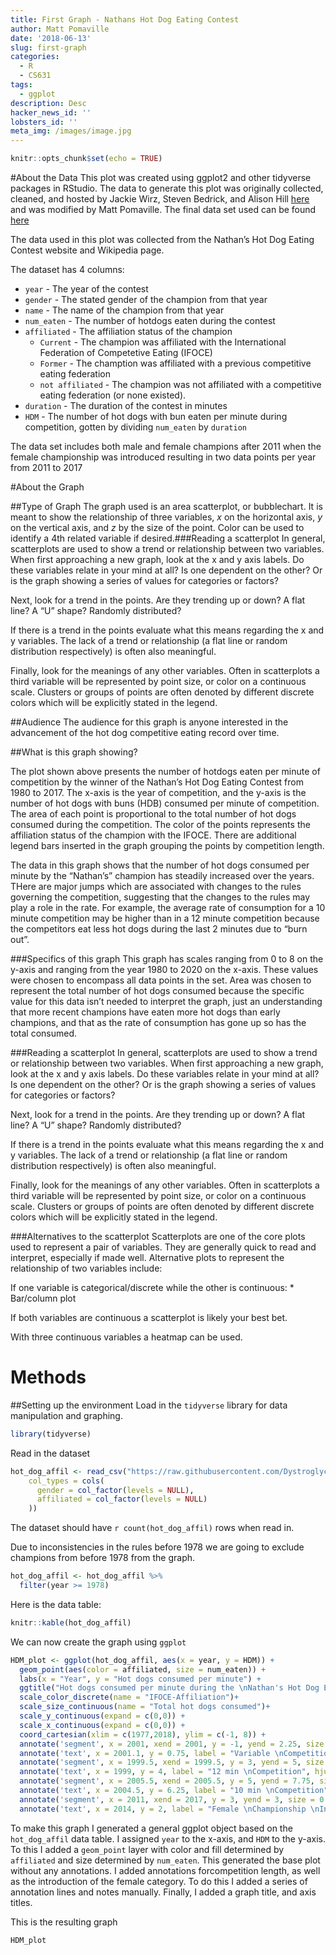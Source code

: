 ```yaml
---
title: First Graph - Nathans Hot Dog Eating Contest
author: Matt Pomaville
date: '2018-06-13'
slug: first-graph
categories:
  - R
  - CS631
tags:
  - ggplot
description: Desc
hacker_news_id: ''
lobsters_id: ''
meta_img: /images/image.jpg
---
```


```r
knitr::opts_chunk$set(echo = TRUE)
```

#About the Data
This plot was created using ggplot2 and other tidyverse packages in RStudio. The data to generate this plot was originally collected, cleaned, and hosted by Jackie Wirz, Steven Bedrick, and Alison Hill [here](http://bit.yl/cs631-hotdog) and was modified by Matt Pomaville.
The final data set used can be found [here](https://raw.githubusercontent.com/Dystroglycan1234/Data-Vis-Class/master/Hot_dog_data_affiliations.csv)

The data used in this plot was collected from the Nathan's Hot Dog Eating Contest website and Wikipedia page. 

The dataset has 4 columns:

* `year` - The year of the contest
* `gender` - The stated gender of the champion from that year
* `name` - The name of the champion from that year
* `num_eaten` - The number of hotdogs eaten during the contest 
* `affiliated` - The affiliation status of the champion
    + `Current` - The champion was affiliated with the International Federation of Competetive Eating (IFOCE)
    + `Former` - The chamption was affiliated with a previous competitive eating federation
    + `not affiliated` - The champion was not affiliated with a competitive eating federation (or none existed). 
* `duration` - The duration of the contest in minutes
* `HDM` - The number of hot dogs with bun eaten per minute during competition, gotten by dividing `num_eaten` by `duration` 

The data set includes both male and female champions after 2011 when the female championship was introduced resulting in two data points per year from 2011 to 2017


#About the Graph

##Type of Graph
The graph used is an area scatterplot, or bubblechart. It is meant to show the relationship of three variables, *x* on the horizontal axis, *y* on the vertical axis, and *z* by the size of the point. Color can be used to identify a 4th related variable if desired.###Reading a scatterplot
In general, scatterplots are used to show a trend or relationship between two variables. When first approaching a new graph, look at the x and y axis labels. Do these variables relate in your mind at all? Is one dependent on the other? Or is the graph showing a series of values for categories or factors? 

Next, look for a trend in the points. Are they trending up or down? A flat line? A "U" shape? Randomly distributed?

If there is a trend in the points evaluate what this means regarding the x and y variables. The lack of a trend or relationship (a flat line or random distribution respectively) is often also meaningful.

Finally, look for the meanings of any other variables. Often in scatterplots a third variable will be represented by point size, or color on a continuous scale. Clusters or groups of points are often denoted by different discrete colors which will be explicitly stated in the legend.

##Audience
The audience for this graph is anyone interested in the advancement of the hot dog competitive eating record over time.

##What is this graph showing?

The plot shown above presents the number of hotdogs eaten per minute of competition by the winner of the Nathan's Hot Dog Eating Contest from 1980 to 2017. The x-axis is the year of competition, and the y-axis is the number of hot dogs with buns (HDB) consumed per minute of competition. The area of each point is proportional to the total number of hot dogs consumed during the competition. The color of the points represents the affiliation status of the champion with the IFOCE. There are additional legend bars inserted in the graph grouping the points by competition length.

The data in this graph shows that the number of hot dogs consumed per minute by the "Nathan's" champion has steadily increased over the years. THere are major jumps which are associated with changes to the rules governing the competition, suggesting that the changes to the rules may play a role in the rate. For example, the average rate of consumption for a 10 minute competition may be higher than in a 12 minute competition because the competitors eat less hot dogs during the last 2 minutes due to "burn out".

###Specifics of this graph
This graph has scales ranging from 0 to 8 on the y-axis and ranging from the year 1980 to 2020 on the x-axis. These values were chosen to encompass all data points in the set. Area was chosen to represent the total number of hot dogs consumed because the specific value for this data isn't needed to interpret the graph, just an understanding that more recent champions have eaten more hot dogs than early champions, and that as the rate of consumption has gone up so has the total consumed.

###Reading a scatterplot
In general, scatterplots are used to show a trend or relationship between two variables. When first approaching a new graph, look at the x and y axis labels. Do these variables relate in your mind at all? Is one dependent on the other? Or is the graph showing a series of values for categories or factors? 

Next, look for a trend in the points. Are they trending up or down? A flat line? A "U" shape? Randomly distributed?

If there is a trend in the points evaluate what this means regarding the x and y variables. The lack of a trend or relationship (a flat line or random distribution respectively) is often also meaningful.

Finally, look for the meanings of any other variables. Often in scatterplots a third variable will be represented by point size, or color on a continuous scale. Clusters or groups of points are often denoted by different discrete colors which will be explicitly stated in the legend.

###Alternatives to the scatterplot
Scatterplots are one of the core plots used to represent a pair of variables. They are generally quick to read and interpret, especially if made well. Alternative plots to represent the relationship of two variables include:

If one variable is categorical/discrete while the other is continuous:
* Bar/column plot

If both variables are continuous a scatterplot is likely your best bet.

With three continuous variables a heatmap can be used.

# Methods
##Setting up the environment
Load in the `tidyverse` library for data manipulation and graphing.
```r
library(tidyverse)
```
Read in the dataset
```r
hot_dog_affil <- read_csv("https://raw.githubusercontent.com/Dystroglycan1234/Data-Vis-Class/master/Hot_dog_data_affiliations.csv",
    col_types = cols(
      gender = col_factor(levels = NULL),
      affiliated = col_factor(levels = NULL)
    ))
```
The dataset should have `r count(hot_dog_affil)` rows when read in.

Due to inconsistencies in the rules before 1978 we are going to exclude champions from before 1978 from the graph.

```r
hot_dog_affil <- hot_dog_affil %>% 
  filter(year >= 1978)
```

Here is the data table:

```r
knitr::kable(hot_dog_affil)
```

We can now create the graph using `ggplot`

```r
HDM_plot <- ggplot(hot_dog_affil, aes(x = year, y = HDM)) +
  geom_point(aes(color = affiliated, size = num_eaten)) +
  labs(x = "Year", y = "Hot dogs consumed per minute") +
  ggtitle("Hot dogs consumed per minute during the \nNathan's Hot Dog Eating Contest, 1980-2017")+
  scale_color_discrete(name = "IFOCE-Affiliation")+
  scale_size_continuous(name = "Total hot dogs consumed")+
  scale_y_continuous(expand = c(0,0)) +
  scale_x_continuous(expand = c(0,0)) +
  coord_cartesian(xlim = c(1977,2018), ylim = c(-1, 8)) +
  annotate('segment', x = 2001, xend = 2001, y = -1, yend = 2.25, size = 0.5, color = ('black')) +
  annotate('text', x = 2001.1, y = 0.75, label = "Variable \nCompetition \nLength", hjust = 0.0, size = 3) +
  annotate('segment', x = 1999.5, xend = 1999.5, y = 3, yend = 5, size = 0.5, color = ('black')) +
  annotate('text', x = 1999, y = 4, label = "12 min \nCompetition", hjust = 1, size = 3) +
  annotate('segment', x = 2005.5, xend = 2005.5, y = 5, yend = 7.75, size = 0.5, color = ('black')) +
  annotate('text', x = 2004.5, y = 6.25, label = "10 min \nCompetition", hjust = 1.0, size = 3) +
  annotate('segment', x = 2011, xend = 2017, y = 3, yend = 3, size = 0.5, color = ('black')) +
  annotate('text', x = 2014, y = 2, label = "Female \nChampionship \nIntroduced", hjust = 0.5, size = 3)
```

To make this graph I generated a general ggplot object based on the `hot_dog_affil` data table. I assigned `year` to the x-axis, and `HDM` to the y-axis. 
To this I added a `geom_point` layer with color and fill determined by `affiliated` and size determined by `num_eaten`. 
This generated the base plot without any annotations. I added annotations forcompetition length, as well as the introduction of the female category. To do this I added a series of annotation lines and notes manually. 
Finally, I added a graph title, and axis titles.

This is the resulting graph

```r
HDM_plot
```